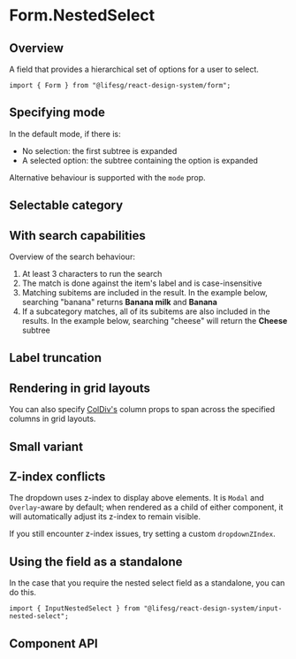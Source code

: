 
<Meta of={FormNestedSelectStories} />

# Form.NestedSelect

## Overview

A field that provides a hierarchical set of options for a user to select.

```tsx
import { Form } from "@lifesg/react-design-system/form";
```

<Canvas of={FormNestedSelectStories.Default} />

## Specifying mode

In the default mode, if there is:

-   No selection: the first subtree is expanded
-   A selected option: the subtree containing the option is expanded

Alternative behaviour is supported with the `mode` prop.

<Canvas of={FormNestedSelectStories.SpecifyingMode} />

## Selectable category

<Canvas of={FormNestedSelectStories.SelectableCategory} />

## With search capabilities

Overview of the search behaviour:

1. At least 3 characters to run the search
2. The match is done against the item's label and is case-insensitive
3. Matching subitems are included in the result. In the example below, searching
   "banana" returns **Banana milk** and **Banana**
4. If a subcategory matches, all of its subitems are also included in the
   results. In the example below, searching "cheese" will return the **Cheese**
   subtree

<Canvas of={FormNestedSelectStories.WithSearch} />

## Label truncation

<Canvas of={FormNestedSelectStories.LabelTruncation} />

## Rendering in grid layouts

You can also specify [ColDiv's](/docs/getting-started-layout-column-divs--docs)
column props to span across the specified columns in grid layouts.

<Canvas of={FormNestedSelectStories.RenderingInGridLayout} />

## Small variant

<Canvas of={FormNestedSelectStories.SmallVariant} />

## Z-index conflicts

The dropdown uses z-index to display above elements. It is `Modal` and
`Overlay`-aware by default; when rendered as a child of either component, it
will automatically adjust its z-index to remain visible.

If you still encounter z-index issues, try setting a custom `dropdownZIndex`.

## Using the field as a standalone

In the case that you require the nested select field as a standalone, you can do this.

```tsx
import { InputNestedSelect } from "@lifesg/react-design-system/input-nested-select";
```

<Canvas of={FormNestedSelectStories.StandaloneUsage} />

## Component API

<PropsTable />
